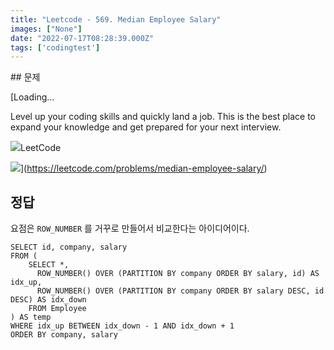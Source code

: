 ```yaml
---
title: "Leetcode - 569. Median Employee Salary"
images: ["None"]
date: "2022-07-17T08:28:39.000Z"
tags: ['codingtest']
---
```


<TOCInline toc={props.toc} asDisclosure />
## 문제

[Loading...

Level up your coding skills and quickly land a job. This is the best place to expand your knowledge and get prepared for your next interview.

![](https://leetcode.com/favicon-192x192.png)LeetCode

![](https://leetcode.com/static/images/LeetCode_Sharing.png)](https://leetcode.com/problems/median-employee-salary/)

## 정답

요점은 `ROW_NUMBER` 를 거꾸로 만들어서 비교한다는 아이디어이다.

```
SELECT id, company, salary
FROM (
    SELECT *,
      ROW_NUMBER() OVER (PARTITION BY company ORDER BY salary, id) AS idx_up,
      ROW_NUMBER() OVER (PARTITION BY company ORDER BY salary DESC, id DESC) AS idx_down
    FROM Employee
) AS temp
WHERE idx_up BETWEEN idx_down - 1 AND idx_down + 1
ORDER BY company, salary
```

